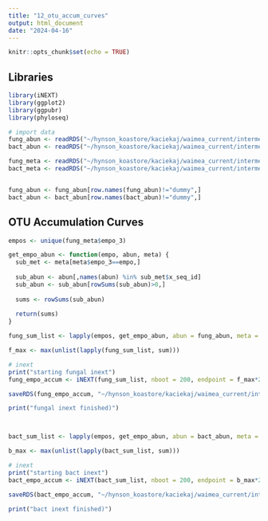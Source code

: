 ```yaml
---
title: "12_otu_accum_curves"
output: html_document
date: "2024-04-16"
---
```


```r
knitr::opts_chunk$set(echo = TRUE)
```

## Libraries

```r

library(iNEXT)
library(ggplot2)
library(ggpubr)
library(phyloseq)

```

```r
# import data
fung_abun <- readRDS("~/hynson_koastore/kaciekaj/waimea_current/intermediates/global/fully_filtered_p20_fungal_otu_table_matched_up.rds") # 2128 otus, 1384 samples
bact_abun <- readRDS("~/hynson_koastore/kaciekaj/waimea_current/intermediates/global/fully_filtered_p20_bact_otu_table_matched_up.rds") # 13468 otus, 1384 samples

fung_meta <- readRDS("~/hynson_koastore/kaciekaj/waimea_current/intermediates/global/fully_filtered_p20_fungal_otu_metadata_matched_up.rds")
bact_meta <- readRDS("~/hynson_koastore/kaciekaj/waimea_current/intermediates/global/fully_filtered_p20_bact_otu_metadata_matched_up.rds")


fung_abun <- fung_abun[row.names(fung_abun)!="dummy",]
bact_abun <- bact_abun[row.names(bact_abun)!="dummy",]
```


## OTU Accumulation Curves

```r
empos <- unique(fung_meta$empo_3)

get_empo_abun <- function(empo, abun, meta) {
  sub_met <- meta[meta$empo_3==empo,]
  
  sub_abun <- abun[,names(abun) %in% sub_met$x_seq_id]
  sub_abun <- sub_abun[rowSums(sub_abun)>0,] 
  
  sums <- rowSums(sub_abun)
  
  return(sums)
}

fung_sum_list <- lapply(empos, get_empo_abun, abun = fung_abun, meta = fung_meta)

f_max <- max(unlist(lapply(fung_sum_list, sum)))

# inext
print("starting fungal inext")
fung_empo_accum <- iNEXT(fung_sum_list, nboot = 200, endpoint = f_max*2)

saveRDS(fung_empo_accum, "~/hynson_koastore/kaciekaj/waimea_current/intermediates/fung_p20_otu_accum_inext.rds")

print("fungal inext finished)")



bact_sum_list <- lapply(empos, get_empo_abun, abun = bact_abun, meta = bact_meta)

b_max <- max(unlist(lapply(bact_sum_list, sum)))

# inext
print("starting bact inext")
bact_empo_accum <- iNEXT(bact_sum_list, nboot = 200, endpoint = b_max*2)

saveRDS(bact_empo_accum, "~/hynson_koastore/kaciekaj/waimea_current/intermediates/bact_p20_otu_accum_inext.rds")

print("bact inext finished)")


```
